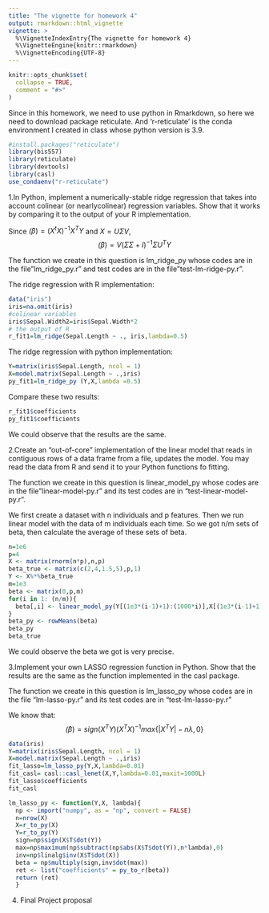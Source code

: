 ```yaml
---
title: "The vignette for homework 4"
output: rmarkdown::html_vignette
vignette: >
  %\VignetteIndexEntry{The vignette for homework 4}
  %\VignetteEngine{knitr::rmarkdown}
  %\VignetteEncoding{UTF-8}
---
```


```r
knitr::opts_chunk$set(
  collapse = TRUE,
  comment = "#>"
)
```

Since in this homework, we need to use python in Rmarkdown, so here we need to download package reticulate. And 'r-reticulate' is the conda environment I created in class whose python version is 3.9.

```r
#install.packages("reticulate")
library(bis557)
library(reticulate)
library(devtools)
library(casl)
use_condaenv("r-reticulate")
```

1.In Python, implement a numerically-stable ridge regression that takes into account colinear (or nearlycolinear) regression variables. Show that it works by comparing it to the output of your R implementation.

Since $\hat(\beta)=(X^tX)^{-1}X^TY$ and $X=U\Sigma V$, 
$$\hat(\beta)=V(\Sigma\Sigma+I)^{-1}\Sigma U^T Y$$

The function we create in this question is lm_ridge_py whose codes are in the file"lm_ridge_py.r" and test codes are in the file"test-lm-ridge-py.r".

The ridge regression with R implementation:
```r
data("iris")
iris=na.omit(iris)
#colinear variables
iris$Sepal.Width2=iris$Sepal.Width*2
# the output of R
r_fit1=lm_ridge(Sepal.Length ~ ., iris,lambda=0.5)
```

The ridge regression with python implementation:
```r
Y=matrix(iris$Sepal.Length, ncol = 1)
X=model.matrix(Sepal.Length ~ .,iris)
py_fit1=lm_ridge_py (Y,X,lambda =0.5)
```

Compare these two results:
```r
r_fit1$coefficients
py_fit1$coefficients
```

We could observe that the results are the same.


2.Create an “out-of-core” implementation of the linear model that reads in contiguous rows of a data frame from a file, updates the model. You may read the data from R and send it to your Python functions fo fitting.

The function we create in this question is linear_model_py whose codes are in the file"linear-model-py.r" and its test codes are in "test-linear-model-py.r".

We first create a dataset with n individuals and p features. Then we run linear model with the data of m individuals each time. So we got n/m sets of beta, then calculate the average of these sets of beta.

```r
n=1e6
p=4
X <- matrix(rnorm(n*p),n,p)
beta_true <- matrix(c(2,4,1.5,5),p,1)
Y <- X%*%beta_true
m=1e3
beta <- matrix(0,p,m)
for(i in 1: (n/m)){
  beta[,i] <- linear_model_py(Y[(1e3*(i-1)+1):(1000*i)],X[(1e3*(i-1)+1):(1000*i),])$coefficients
}
beta_py <- rowMeans(beta)
beta_py
beta_true
```
We could observe the beta we got is very precise. 

3.Implement your own LASSO regression function in Python. Show that the results are the same as the function implemented in the casl package.

The function we create in this question is lm_lasso_py whose codes are in the file "lm-lasso-py.r" and its test codes are in "test-lm-lasso-py.r"

We know that:
$$\hat(\beta)=sign(X^TY)(X^TX)^{-1}max\{|X^TY|-n\lambda,0\}$$
```r
data(iris)
Y=matrix(iris$Sepal.Length, ncol = 1)
X=model.matrix(Sepal.Length ~ .,iris)
fit_lasso=lm_lasso_py(Y,X,lambda=0.01)
fit_casl= casl::casl_lenet(X,Y,lambda=0.01,maxit=1000L)
fit_lasso$coefficients
fit_casl

lm_lasso_py <- function(Y,X, lambda){
  np <- import("numpy", as = "np", convert = FALSE)
  n=nrow(X)
  X=r_to_py(X)
  Y=r_to_py(Y)
  sign=np$sign(X$T$dot(Y))
  max=np$maximum(np$subtract(np$abs(X$T$dot(Y)),n*lambda),0)
  inv=np$linalg$inv(X$T$dot(X))
  beta = np$multiply(sign,inv$dot(max))
  ret <- list("coefficients" = py_to_r(beta))
  return (ret)
  }


```

4. Final Project proposal

